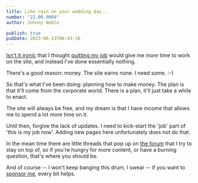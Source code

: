 ```yaml
---
title: Like rain on your wedding day...
number: "22.00.0004"
author: Johnny Noble

publish: true
pubDate: 2023-06-13T08:43:10
---
```


[Isn't it ironic](https://www.youtube.com/watch?v=Jne9t8sHpUc) that I thought [quitting my job](/20-29-communication/22-blog/22.00.0003-i-quit-my-job/) would give me _more_ time to work on the site, and instead I've done essentially nothing.

There's a good reason: money. The site earns none. I need some. :-)

So that's what I've been doing: planning how to make money. The plan is that it'll come from the corporate world. There is a plan, it'll just take a while to enact.

The site will always be free, and my dream is that I have income that allows me to spend a lot more time on it.

Until then, forgive the lack of updates. I need to kick-start the 'job' part of 'this is my job now'. Adding new pages here unfortunately does not do that.

In the mean time there are little threads that pop up on [the forum](https://forum.johnnydecimal.com/) that I try to stay on top of, so if you're hungry for more content, or have a burning question, that's where you should be.

And of course -- I won't keep banging this drum, I swear -- if you want to [sponsor me](/00-09-site-administration/02-support-the-site/02.01-sponsor-me/), every bit helps.
